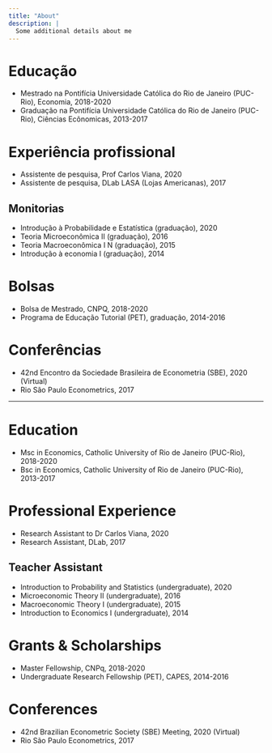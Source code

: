 ```yaml
---
title: "About"
description: |
  Some additional details about me
---
```


# Educação

* Mestrado na Pontifícia Universidade Católica do Rio de Janeiro (PUC-Rio), Economia, 2018-2020
* Graduação na Pontifícia Universidade Católica do Rio de Janeiro (PUC-Rio), Ciências Ecônomicas, 2013-2017

# Experiência profissional

* Assistente de pesquisa, Prof Carlos Viana, 2020
* Assistente de pesquisa, DLab LASA (Lojas Americanas), 2017


## Monitorias

* Introdução à Probabilidade e Estatística (graduação), 2020
* Teoria Microeconômica II (graduação), 2016
* Teoria Macroeconômica I N (graduação), 2015
* Introdução à economia I (graduação), 2014

# Bolsas

* Bolsa de Mestrado, CNPQ, 2018-2020
* Programa de Educação Tutorial (PET), graduação, 2014-2016

# Conferências

* 42nd Encontro da Sociedade Brasileira de Econometria (SBE), 2020 (Virtual)
* Rio São Paulo Econometrics, 2017

---

# Education 

* Msc in Economics, Catholic University of Rio de Janeiro (PUC-Rio), 2018-2020
* Bsc in Economics, Catholic University of Rio de Janeiro (PUC-Rio), 2013-2017

# Professional Experience

* Research Assistant to Dr Carlos Viana, 2020
* Research Assistant, DLab, 2017 

## Teacher Assistant

* Introduction to Probability and Statistics (undergraduate), 2020
* Microeconomic Theory II (undergraduate), 2016
* Macroeconomic Theory I (undergraduate), 2015
* Introduction to Economics I (undergraduate), 2014

# Grants & Scholarships

* Master Fellowship, CNPq, 2018-2020
* Undergraduate Research Fellowship (PET), CAPES, 2014-2016

# Conferences

* 42nd Brazilian Econometric Society (SBE) Meeting, 2020 (Virtual)
* Rio São Paulo Econometrics, 2017